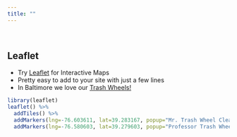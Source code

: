 ```yaml
---
title: ""
---
```


<br>

## Leaflet
* Try [Leaflet](https://rstudio.github.io/leaflet) for Interactive Maps
* Pretty easy to add to your site with just a few lines
* In Baltimore we love our [Trash Wheels!](http://baltimorewaterfront.com/healthy-harbor/water-wheel)

```r
library(leaflet)
leaflet() %>%
  addTiles() %>%
  addMarkers(lng=-76.603611, lat=39.283167, popup="Mr. Trash Wheel Cleans Here!") %>%
  addMarkers(lng=-76.580603, lat=39.279603, popup="Professor Trash Wheel Cleans Here!")
```

